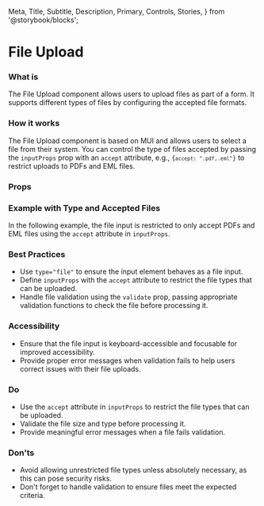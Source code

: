   Meta,
  Title,
  Subtitle,
  Description,
  Primary,
  Controls,
  Stories,
} from '@storybook/blocks';

<Meta of={NsFileUploadStories} />

<h1>File Upload</h1>

<h3>What is</h3>

  The File Upload component allows users to upload files as part of a form. It supports different types of files by configuring the accepted file formats.

<h3>How it works</h3>

  The File Upload component is based on MUI and allows users to select a file from their system. You can control the type of files accepted by passing the <code>inputProps</code> prop with an <code>accept</code> attribute, e.g., <code>{`accept: ".pdf,.eml"`}</code> to restrict uploads to PDFs and EML files.

<Primary />

<h3>Props</h3>
<Controls of={NsFileUploadStories.FileUploadComponent} />

<h3>Example with Type and Accepted Files</h3>

  In the following example, the file input is restricted to only accept PDFs and EML files using the <code>accept</code> attribute in <code>inputProps</code>.

<Primary name="FileUploadWithAccept" />

<h3>Best Practices</h3>
<ul>
  <li>
    Use <code>type="file"</code> to ensure the input element behaves as a file input.
  </li>
  <li>
    Define <code>inputProps</code> with the <code>accept</code> attribute to restrict the file types that can be uploaded.
  </li>
  <li>
    Handle file validation using the <code>validate</code> prop, passing appropriate validation functions to check the file before processing it.
  </li>
</ul>

<h3>Accessibility</h3>
<ul>
  <li>Ensure that the file input is keyboard-accessible and focusable for improved accessibility.</li>
  <li>Provide proper error messages when validation fails to help users correct issues with their file uploads.</li>
</ul>

<h3>Do</h3>
<ul>
  <li>
    Use the <code>accept</code> attribute in <code>inputProps</code> to restrict the file types that can be uploaded.
  </li>
  <li>Validate the file size and type before processing it.</li>
  <li>Provide meaningful error messages when a file fails validation.</li>
</ul>

<h3>Don'ts</h3>
<ul>
  <li>
    Avoid allowing unrestricted file types unless absolutely necessary, as this can pose security risks.
  </li>
  <li>Don't forget to handle validation to ensure files meet the expected criteria.</li>
</ul>

<Stories />
